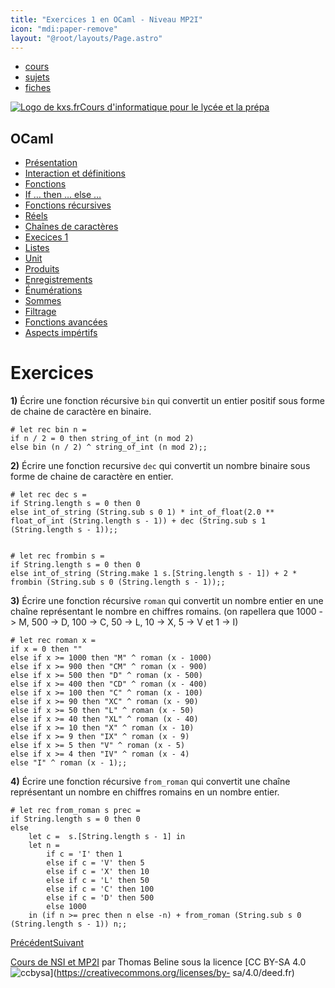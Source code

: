 ```yaml
---
title: "Exercices 1 en OCaml - Niveau MP2I"
icon: "mdi:paper-remove"
layout: "@root/layouts/Page.astro"
---
```


  * [cours](https://kxs.fr/cours/)
  * [sujets](https://kxs.fr/sujets/)
  * [fiches](https://kxs.fr/fiches/)

[![Logo de kxs.fr](/img/logo.svg)](https://kxs.fr/)[Cours d'informatique pour
le lycée et la prépa](https://kxs.fr/cours/)

## OCaml

  * [Présentation](.)
  * [Interaction et définitions](interaction-definition)
  * [Fonctions](fonctions)
  * [If … then … else …](if-then-else)
  * [Fonctions récursives](fonctions-recursives)
  * [Réels](reels)
  * [Chaînes de caractères](string)
  * [Execices 1](exercices-1)
  * [Listes](listes)
  * [Unit](unit)
  * [Produits](produits)
  * [Enregistrements](enregistrements)
  * [Énumérations](enumerations)
  * [Sommes](sommes)
  * [Filtrage](filtrage)
  * [Fonctions avancées](fonctions-avancees)
  * [Aspects impértifs](aspects-imperatifs)

# Exercices

**1)** Écrire une fonction récursive `bin` qui convertit un entier positif
sous forme de chaine de caractère en binaire.

    
    
    # let rec bin n =
    if n / 2 = 0 then string_of_int (n mod 2)
    else bin (n / 2) ^ string_of_int (n mod 2);;

**2)** Écrire une fonction recursive `dec` qui convertit un nombre binaire
sous forme de chaine de caractère en entier.

    
    
    # let rec dec s =
    if String.length s = 0 then 0
    else int_of_string (String.sub s 0 1) * int_of_float(2.0 ** float_of_int (String.length s - 1)) + dec (String.sub s 1 (String.length s - 1));;
    
    
    # let rec frombin s =
    if String.length s = 0 then 0
    else int_of_string (String.make 1 s.[String.length s - 1]) + 2 * frombin (String.sub s 0 (String.length s - 1));;

**3)** Écrire une fonction récursive `roman` qui convertit un nombre entier en
une chaîne représentant le nombre en chiffres romains. (on rapellera que 1000
-> M, 500 -> D, 100 -> C, 50 -> L, 10 -> X, 5 -> V et 1 -> I)

    
    
    # let rec roman x =
    if x = 0 then ""
    else if x >= 1000 then "M" ^ roman (x - 1000)
    else if x >= 900 then "CM" ^ roman (x - 900)
    else if x >= 500 then "D" ^ roman (x - 500)
    else if x >= 400 then "CD" ^ roman (x - 400)
    else if x >= 100 then "C" ^ roman (x - 100)
    else if x >= 90 then "XC" ^ roman (x - 90)
    else if x >= 50 then "L" ^ roman (x - 50)
    else if x >= 40 then "XL" ^ roman (x - 40)
    else if x >= 10 then "X" ^ roman (x - 10)
    else if x >= 9 then "IX" ^ roman (x - 9)
    else if x >= 5 then "V" ^ roman (x - 5)
    else if x >= 4 then "IV" ^ roman (x - 4)
    else "I" ^ roman (x - 1);;

**4)** Écrire une fonction récursive `from_roman` qui convertit une chaîne
représentant un nombre en chiffres romains en un nombre entier.

    
    
    # let rec from_roman s prec =
    if String.length s = 0 then 0
    else
    	let c =  s.[String.length s - 1] in
    	let n =
    		if c = 'I' then 1 
    		else if c = 'V' then 5
    		else if c = 'X' then 10
    		else if c = 'L' then 50
    		else if c = 'C' then 100
    		else if c = 'D' then 500
    		else 1000
    	in (if n >= prec then n else -n) + from_roman (String.sub s 0 (String.length s - 1)) n;;

[Précédent](string)[Suivant](listes)

[Cours de NSI et MP2I](https://kxs.fr/cours/) par Thomas Beline sous la
licence [CC BY-SA 4.0
![ccbysa](/img/ccbysa.svg)](https://creativecommons.org/licenses/by-
sa/4.0/deed.fr)

